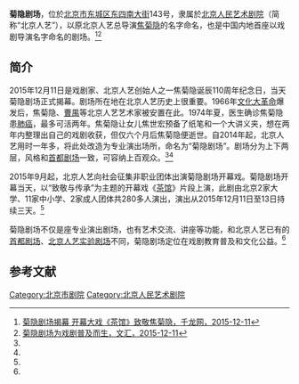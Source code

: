 '''菊隐剧场'''，位於[[北京市|北京市]][[东城区_(北京市)|东城区]][[东四南大街|东四南大街]]143号，隶属於[[北京人民艺术剧院|北京人民艺术剧院]]（简称“北京人艺”），以原北京人艺总导演[[焦菊隐|焦菊隐]]的名字命名，也是中国内地首座以戏剧导演名字命名的剧场。<ref name=qlw>[http://beijing.qianlong.com/2015/1211/180539.shtml 菊隐剧场揭幕 开幕大戏《茶馆》致敬焦菊隐，千龙网，2015-12-11]</ref><ref name=wh>[http://www.whb.cn/zhuzhan/jujiao/20151211/45147.html 菊隐剧场为戏剧普及而生，文汇，2015-12-11]</ref>

==简介==
2015年12月11日是戏剧家、北京人艺创始人之一焦菊隐诞辰110周年纪念日，当天菊隐剧场正式揭幕。剧场所在地在北京人艺历史上很重要。1966年[[文化大革命|文化大革命]]爆发后，焦菊隐、[[曹禺|曹禺]]等北京人艺艺术家被安置在此。1974年夏，医生确诊焦菊隐患[[肺癌|肺癌]]，最多可活两年。焦菊隐让女儿焦世宏预备了纸笔和一个大讲义夹，想在两年内整理出自己的戏剧收获，但仅六个月后焦菊隐便逝世。自2014年起，北京人艺用时一年多，将此处改造为专业演出场所，命名为“菊隐剧场”。剧场分为上下两层，风格和[[首都剧场|首都剧场]]一致，可容纳上百观众。<ref name=qlw/><ref name=wh/>

2015年9月起，北京人艺向社会征集非职业团体出演菊隐剧场开幕戏。菊隐剧场开幕当天，以“致敬与传承”为主题的开幕戏《[[茶馆_(话剧)|茶馆]]》片段上演，此剧由北京2家大学、11家中小学、2家成人团体共280多人演出，演出从2015年12月11日至13日持续三天。<ref name=qlw/>

菊隐剧场不仅是座专业演出剧场，也有艺术交流、讲座等功能，和北京人艺已有的[[首都剧场|首都剧场]]、[[北京人艺实验剧场|北京人艺实验剧场]]不同，菊隐剧场定位在戏剧教育普及和文化公益。<ref name=wh/>

==参考文献==
{{reflist}}

[[Category:北京市剧院|Category:北京市剧院]]
[[Category:北京人民艺术剧院|Category:北京人民艺术剧院]]